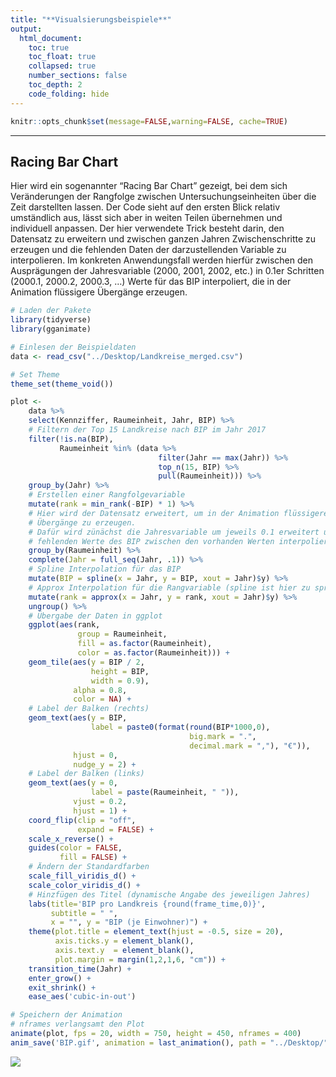 ```yaml
---
title: "**Visualsierungsbeispiele**"
output:
  html_document:
    toc: true
    toc_float: true
    collapsed: true
    number_sections: false
    toc_depth: 2
    code_folding: hide
---
```




```r
knitr::opts_chunk$set(message=FALSE,warning=FALSE, cache=TRUE)
```

---- 

## Racing Bar Chart

Hier wird ein sogenannter "Racing Bar Chart" gezeigt, bei dem sich Veränderungen
der Rangfolge zwischen Untersuchungseinheiten über die Zeit darstellten lassen.
Der Code sieht auf den ersten Blick relativ umständlich aus, lässt sich aber in
weiten Teilen übernehmen und individuell anpassen. Der hier verwendete Trick 
besteht darin, den Datensatz zu erweitern und zwischen ganzen Jahren 
Zwischenschritte zu erzeugen und die fehlenden Daten der darzustellenden 
Variable zu interpolieren. Im konkreten Anwendungsfall werden hierfür zwischen
den Ausprägungen der Jahresvariable (2000, 2001, 2002, etc.) in 0.1er Schritten
(2000.1, 2000.2, 2000.3, ...) Werte für das BIP interpoliert, die in der 
Animation flüssigere Übergänge erzeugen.

```r
# Laden der Pakete
library(tidyverse)
library(gganimate)

# Einlesen der Beispieldaten
data <- read_csv("../Desktop/Landkreise_merged.csv")

# Set Theme
theme_set(theme_void())

plot <-
    data %>%
    select(Kennziffer, Raumeinheit, Jahr, BIP) %>%
    # Filtern der Top 15 Landkreise nach BIP im Jahr 2017
    filter(!is.na(BIP),
           Raumeinheit %in% (data %>%
                                 filter(Jahr == max(Jahr)) %>%
                                 top_n(15, BIP) %>%
                                 pull(Raumeinheit))) %>%
    group_by(Jahr) %>%
    # Erstellen einer Rangfolgevariable
    mutate(rank = min_rank(-BIP) * 1) %>%
    # Hier wird der Datensatz erweitert, um in der Animation flüssigere
    # Übergänge zu erzeugen.
    # Dafür wird zünächst die Jahresvariable um jeweils 0.1 erweitert und die
    # fehlenden Werte des BIP zwischen den vorhanden Werten interpoliert
    group_by(Raumeinheit) %>%
    complete(Jahr = full_seq(Jahr, .1)) %>%
    # Spline Interpolation für das BIP
    mutate(BIP = spline(x = Jahr, y = BIP, xout = Jahr)$y) %>%
    # Approx Interpolation für die Rangvariable (spline ist hier zu sprunghaft)
    mutate(rank = approx(x = Jahr, y = rank, xout = Jahr)$y) %>%
    ungroup() %>%
    # Übergabe der Daten in ggplot
    ggplot(aes(rank,
               group = Raumeinheit,
               fill = as.factor(Raumeinheit),
               color = as.factor(Raumeinheit))) +
    geom_tile(aes(y = BIP / 2,
                  height = BIP,
                  width = 0.9),
              alpha = 0.8,
              color = NA) +
    # Label der Balken (rechts)
    geom_text(aes(y = BIP,
                  label = paste0(format(round(BIP*1000,0),
                                        big.mark = ".",
                                        decimal.mark = ","), "€")),
              hjust = 0,
              nudge_y = 2) +
    # Label der Balken (links)
    geom_text(aes(y = 0,
                  label = paste(Raumeinheit, " ")),
              vjust = 0.2,
              hjust = 1) +
    coord_flip(clip = "off",
               expand = FALSE) +
    scale_x_reverse() +
    guides(color = FALSE,
           fill = FALSE) +
    # Ändern der Standardfarben
    scale_fill_viridis_d() +
    scale_color_viridis_d() +
    # Hinzfügen des Titel (dynamische Angabe des jeweiligen Jahres)
    labs(title='BIP pro Landkreis {round(frame_time,0)}',
         subtitle = " ",
         x = "", y = "BIP (je Einwohner)") +
    theme(plot.title = element_text(hjust = -0.5, size = 20),
          axis.ticks.y = element_blank(),
          axis.text.y  = element_blank(),
          plot.margin = margin(1,2,1,6, "cm")) +
    transition_time(Jahr) +
    enter_grow() +
    exit_shrink() +
    ease_aes('cubic-in-out')

# Speichern der Animation
# nframes verlangsamt den Plot
animate(plot, fps = 20, width = 750, height = 450, nframes = 400)
anim_save('BIP.gif', animation = last_animation(), path = "../Desktop/")
```

![](images/BIP.gif)
